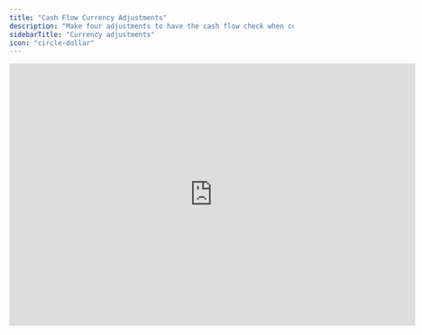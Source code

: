 ```yaml
---
title: "Cash Flow Currency Adjustments"
description: "Make four adjustments to have the cash flow check when converting currencies."
sidebarTitle: "Currency adjustments"
icon: "circle-dollar"
---
```


<iframe width="720" height="466" src="https://www.loom.com/embed/bf002764c16b4320838affe305f9dc9e?sid=ddc3128f-7552-40bf-bcd5-fe4b1f4f8fa6" frameborder="0" webkitallowfullscreen mozallowfullscreen allowfullscreen />

## Overview

If you have enabled currency conversion for a company, you must introduce four additional rows in the cash flow statement to manually account for the currency conversion effect on accumulated depreciation and retained earnings. This ensures the cash flow check matches.

## Basics

The cash flow statement is derived as a plug from the P\&L and balance sheet movements and, by design, does not include accumulated depreciation nor retained earnings. When using Francis’ currency conversion feature to convert P\&L and balance sheet numbers monthly, the currency conversion effect on these two line items is not reflected in the cash flow statement. This omission results in a cash flow estimate that differs from the actual cash position.

If you have enabled currency conversion, you must introduce four additional rows in the cash flow statement to manually account for the currency conversion effect on accumulated depreciaton and retained earnings. This ensures that all currency adjustments from the balance sheet are accurately captured in the cash flow statement, maintaining its functionality as a plug.

Here are the two rows to include in the cash flow statement:

<Steps>
  <Step title="Acc. depreciation, start">
    The starting value of Retained Earnings is updated to reflect the new month’s closing exchange rate. The difference (delta) resulting from this currency adjustment should be calculated and added to the cash flow statement.

    ```
    = "acc. depreciation"[-1] * ( "Exchange rate - close"[0] / "Exchange rate - close"[-1] - 1 )
    ```

    or

    ```
    = "acc. depreciation"[-1] / "Exchange rate - close"[-1] * "Exchange rate - close"[0] - "acc. depreciation"[-1]
    ```
  </Step>

  <Step title="Acc. depreciation, delta">
    The period’s net profit (or loss) is part of the cash flow from operations and is calculated using the average exchange rate for the period. However, it is included in Retained Earnings using the closing exchange rate. The difference (delta) between these two rates should be calculated and added to the cash flow statement.

    ```
    = "Acc. depreciation"[0] * ( "Exchange rate - close"[0] / "Exchange rate - avg"[0] - 1 )
    ```

    or

    ```
    = "Acc. depreciation"[0] / "Exchange rate - avg"[0] * "Exchange rate - close"[0] - "Acc. depreciation"[0]
    ```
  </Step>

  <Step title="Retained earnings, start">
    The starting value of Retained Earnings is updated to reflect the new month’s closing exchange rate. The difference (delta) resulting from this currency adjustment should be calculated and added to the cash flow statement.

    ```
    = "Retained earnings"[-1] * ( "Exchange rate - close"[0] / "Exchange rate - close"[-1] - 1 )
    ```

    or

    ```
    = "Retained earnings"[-1] / "Exchange rate - close"[-1] * "Exchange rate - close"[0] - "Retained earnings"[-1]
    ```
  </Step>

  <Step title="Retained earnings, delta">
    The period’s net profit (or loss) is part of the cash flow from operations and is calculated using the average exchange rate for the period. However, it is included in Retained Earnings using the closing exchange rate. The difference (delta) between these two rates should be calculated and added to the cash flow statement.

    ```typescript
    = "Net profit"[0] * ( "Exchange rate - close"[0] / "Exchange rate - avg"[0] - 1 )
    ```

    or

    ```typescript
    = "Net profit"[0] / "Exchange rate - avg"[0] * "Exchange rate - close"[0] - "Net profit"[0]
    ```
  </Step>
</Steps>

Including these rows ensures that all currency adjustments affecting accumulated depreciation ad retained earnings are captured, allowing the cash flow check to match.